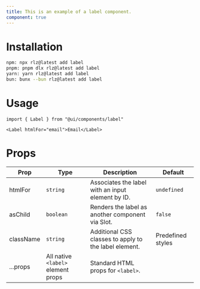 ```yaml
---
title: This is an example of a label component.
component: true
---
```


<ComponentPreview name="label" />

# Installation
```bash
npm: npx rlz@latest add label
pnpm: pnpm dlx rlz@latest add label
yarn: yarn rlz@latest add label
bun: bunx --bun rlz@latest add label
```

# Usage
```tsx
import { Label } from "@ui/components/label"
```

```tsx
<Label htmlFor="email">Email</Label>
```

# Props
<Separator orientation="horizontal" />
<ComponentProps name="label" />

<MarkdownFallback>

| Prop | Type | Description | Default |
|------|------|-------------|---------|
| htmlFor | `string` | Associates the label with an input element by ID. | `undefined` |
| asChild | `boolean` | Renders the label as another component via Slot. | `false` |
| className | `string` | Additional CSS classes to apply to the label element. | Predefined styles |
| ...props | All native `<label>` element props | Standard HTML props for `<label>`. |  |

</MarkdownFallback>
